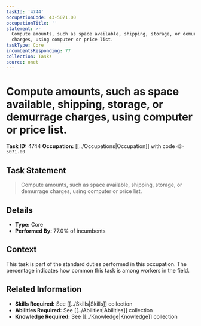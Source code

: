 ```yaml
---
taskId: '4744'
occupationCode: 43-5071.00
occupationTitle: ''
statement: >-
  Compute amounts, such as space available, shipping, storage, or demurrage
  charges, using computer or price list.
taskType: Core
incumbentsResponding: 77
collection: Tasks
source: onet
---
```

# Compute amounts, such as space available, shipping, storage, or demurrage charges, using computer or price list.

**Task ID:** 4744
**Occupation:** [[../Occupations|Occupation]] with code `43-5071.00`

## Task Statement

> Compute amounts, such as space available, shipping, storage, or demurrage charges, using computer or price list.

## Details

- **Type:** Core
- **Performed By:** 77.0% of incumbents

## Context

This task is part of the standard duties performed in this occupation. The percentage indicates how common this task is among workers in the field.

## Related Information

- **Skills Required:** See [[../Skills|Skills]] collection
- **Abilities Required:** See [[../Abilities|Abilities]] collection
- **Knowledge Required:** See [[../Knowledge|Knowledge]] collection
